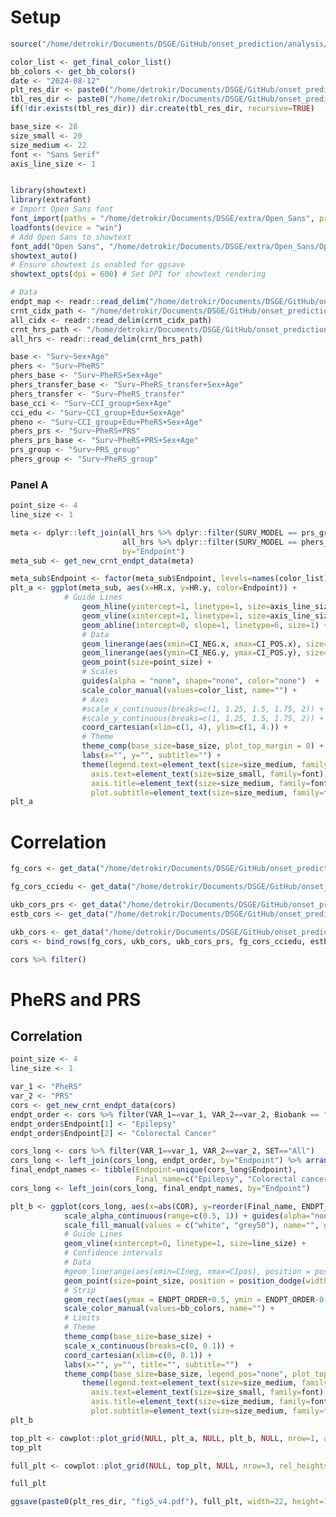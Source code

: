 # Setup
```r
source("/home/detrokir/Documents/DSGE/GitHub/onset_prediction/analysis/scripts/utils.R")

color_list <- get_final_color_list()
bb_colors <- get_bb_colors()
date <- "2024-08-12"
plt_res_dir <- paste0("/home/detrokir/Documents/DSGE/GitHub/onset_prediction/analysis/results/plots/", date, "/")
tbl_res_dir <- paste0("/home/detrokir/Documents/DSGE/GitHub/onset_prediction/analysis/results/tables/", date, "/")
if(!dir.exists(tbl_res_dir)) dir.create(tbl_res_dir, recursive=TRUE)

base_size <- 28
size_small <- 20
size_medium <- 22
font <- "Sans Serif"
axis_line_size <- 1


library(showtext)
library(extrafont)
# Import Open Sans font
font_import(paths = "/home/detrokir/Documents/DSGE/extra/Open_Sans", prompt = FALSE)
loadfonts(device = "win")
# Add Open Sans to showtext
font_add("Open Sans", "/home/detrokir/Documents/DSGE/extra/Open_Sans/OpenSans-Regular.ttf")
showtext_auto()
# Ensure showtext is enabled for ggsave
showtext_opts(dpi = 600) # Set DPI for showtext rendering

# Data
endpt_map <- readr::read_delim("/home/detrokir/Documents/DSGE/GitHub/onset_prediction/analysis/results/tables/endpt_name_maps/endpoint_map.csv")
crnt_cidx_path <- "/home/detrokir/Documents/DSGE/GitHub/onset_prediction/analysis/data/processed/2024-07-02/bbs/meta/2019-01-01_o8_w2_10_32_70_cidx.tsv"
all_cidx <- readr::read_delim(crnt_cidx_path)
crnt_hrs_path <- "/home/detrokir/Documents/DSGE/GitHub/onset_prediction/analysis/data/processed/2024-07-02/bbs/meta/2019-01-01_o8_w2_10_32_70_coxph.tsv"
all_hrs <- readr::read_delim(crnt_hrs_path)
```


```r
base <- "Surv~Sex+Age"
phers <- "Surv~PheRS"
phers_base <- "Surv~PheRS+Sex+Age"
phers_transfer_base <- "Surv~PheRS_transfer+Sex+Age"
phers_transfer <- "Surv~PheRS_transfer"
base_cci <- "Surv~CCI_group+Sex+Age"
cci_edu <- "Surv~CCI_group+Edu+Sex+Age" 
pheno <- "Surv~CCI_group+Edu+PheRS+Sex+Age" 
phers_prs <- "Surv~PheRS+PRS"
phers_prs_base <- "Surv~PheRS+PRS+Sex+Age"
prs_group <- "Surv~PRS_group"
phers_group <- "Surv~PheRS_group"
```

### Panel A

```r
point_size <- 4
line_size <- 1

meta <- dplyr::left_join(all_hrs %>% dplyr::filter(SURV_MODEL == prs_group, Biobank == "Meta-analysis", VAR == "PRS", GROUP == "7"), 
                         all_hrs %>% dplyr::filter(SURV_MODEL == phers_group, Biobank == "Meta-analysis", VAR == "PheRS", GROUP == "7"),
                         by="Endpoint")
meta_sub <- get_new_crnt_endpt_data(meta)

meta_sub$Endpoint <- factor(meta_sub$Endpoint, levels=names(color_list))
plt_a <- ggplot(meta_sub, aes(x=HR.x, y=HR.y, color=Endpoint)) +
            # Guide Lines
                geom_hline(yintercept=1, linetype=1, size=axis_line_size) +
                geom_vline(xintercept=1, linetype=1, size=axis_line_size) +
                geom_abline(intercept=0, slope=1, linetype=6, size=1) +
                # Data
                geom_linerange(aes(xmin=CI_NEG.x, xmax=CI_POS.x), size=line_size) +
                geom_linerange(aes(ymin=CI_NEG.y, ymax=CI_POS.y), size=line_size) +
                geom_point(size=point_size) +
                # Scales 
                guides(alpha = "none", shape="none", color="none")  +
                scale_color_manual(values=color_list, name="") +
                # Axes
                #scale_x_continuous(breaks=c(1, 1.25, 1.5, 1.75, 2)) +
                #scale_y_continuous(breaks=c(1, 1.25, 1.5, 1.75, 2)) +
                coord_cartesian(xlim=c(1, 4), ylim=c(1, 4.)) +
                # Theme
                theme_comp(base_size=base_size, plot_top_margin = 0) +
                labs(x="", y="", subtitle="") +
                theme(legend.text=element_text(size=size_medium, family=font), 
                  axis.text=element_text(size=size_small, family=font),
                  axis.title=element_text(size=size_medium, family=font),
                  plot.subtitle=element_text(size=size_medium, family=font))
plt_a
```



# Correlation
```r
fg_cors <- get_data("/home/detrokir/Documents/DSGE/GitHub/onset_prediction/analysis/data/orig/finngen/fg_down_2024-05-29/fg/PheRS_PRS/2019-01-01_o8_w2_e10_32_70_cors.tsv", "FinnGen")

fg_cors_cciedu <- get_data("/home/detrokir/Documents/DSGE/GitHub/onset_prediction/analysis/data/orig/finngen/fg_down_2024-05-29/fg/EDU_CCI/2019-01-01_o8_w2_e10_32_70_cors.tsv", "FinnGen")

ukb_cors_prs <- get_data("/home/detrokir/Documents/DSGE/GitHub/onset_prediction/analysis/data/orig/ukbb/ukbb_down_2024-07-02/prs/2019-01-01_o8_w2_e10_32_70_cors.tsv", "UKB")
estb_cors <- get_data("/home/detrokir/Documents/DSGE/GitHub/onset_prediction/analysis/data/orig/estbb/estbb_down_2024-06-10/2019-01-01_o8_w2_e6_32_70_cors.tsv", "EstB")

ukb_cors <- get_data("/home/detrokir/Documents/DSGE/GitHub/onset_prediction/analysis/data/orig/ukbb/ukbb_down_2024-07-02/2019-01-01_o8_w2_e10_32_70_cors.tsv", "UKB")
cors <- bind_rows(fg_cors, ukb_cors, ukb_cors_prs, fg_cors_cciedu, estb_cors) %>% filter(SET == "All") %>% distinct(ENDPOINT, VAR_1, VAR_2, Biobank, .keep_all = TRUE)

cors %>% filter()
```


# PheRS and PRS
## Correlation
```r

point_size <- 4
line_size <- 1

var_1 <- "PheRS"
var_2 <- "PRS"
cors <- get_new_crnt_endpt_data(cors)
endpt_order <- cors %>% filter(VAR_1==var_1, VAR_2==var_2, Biobank == "FinnGen") %>% arrange(COR) %>% mutate(ENDPT_ORDER=1:n(), STRIP=ifelse(ENDPT_ORDER %% 2 == 0, "even", "odd")) %>% select(Endpoint, ENDPT_ORDER, STRIP)
endpt_order$Endpoint[1] <- "Epilepsy"
endpt_order$Endpoint[2] <- "Colorectal Cancer"

cors_long <- cors %>% filter(VAR_1==var_1, VAR_2==var_2, SET=="All")
cors_long <- left_join(cors_long, endpt_order, by="Endpoint") %>% arrange(ENDPT_ORDER)
final_endpt_names <- tibble(Endpoint=unique(cors_long$Endpoint),
                            Final_name=c("Epilepsy", "Colorectal cancer", "Prostate cancer", "Breast cancer", "Lung cancer", "AF", "Gout", "CHD", "Hip OA", "Asthma", "T2D", "MDD", "Knee OA"))
cors_long <- left_join(cors_long, final_endpt_names, by="Endpoint")

plt_b <- ggplot(cors_long, aes(x=abs(COR), y=reorder(Final_name, ENDPT_ORDER), color=Biobank)) +
            scale_alpha_continuous(range=c(0.5, 1)) + guides(alpha="none") +
            scale_fill_manual(values = c("white", "grey50"), name="", guide="none") +
            # Guide Lines
            geom_vline(xintercept=0, linetype=1, size=line_size) +
            # Confidence intervals
            # Data
            #geom_linerange(aes(xmin=CIneg, xmax=CIpos), position = position_dodge(width=0.3), size=line_size+0.3*line_size) +
            geom_point(size=point_size, position = position_dodge(width=0.3)) +
            # Strip
            geom_rect(aes(ymax = ENDPT_ORDER+0.5, ymin = ENDPT_ORDER-0.5, xmin=-Inf, xmax=Inf, fill=STRIP), color=NA, alpha=0.1) +
            scale_color_manual(values=bb_colors, name="") +
            # Limits
            # Theme
            theme_comp(base_size=base_size) +
            scale_x_continuous(breaks=c(0, 0.1)) +
            coord_cartesian(xlim=c(0, 0.1)) +
            labs(x="", y="", title="", subtitle="")  +
            theme_comp(base_size=base_size, legend_pos="none", plot_top_margin=-10, legend_box_spacing=0) +
                theme(legend.text=element_text(size=size_medium, family=font), 
                  axis.text=element_text(size=size_small, family=font),
                  axis.title=element_text(size=size_medium, family=font),
                  plot.subtitle=element_text(size=size_medium, family=font))
plt_b
```


```r
top_plt <- cowplot::plot_grid(NULL, plt_a, NULL, plt_b, NULL, nrow=1, align="h", rel_widths=c(0.05, 0.4, -0.05, 0.4, 0.1))
top_plt

full_plt <- cowplot::plot_grid(NULL, top_plt, NULL, nrow=3, rel_heights=c(0.05, 0.75, 0.25))

full_plt

ggsave(paste0(plt_res_dir, "fig5_v4.pdf"), full_plt, width=22, height=10, dpi=600, unit="in", bg="white")
```
